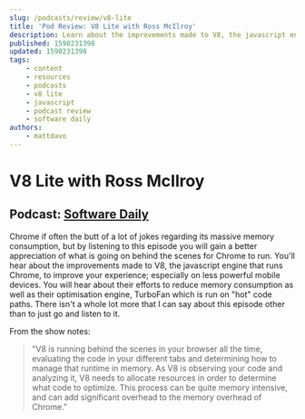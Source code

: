 ```yaml
---
slug: /podcasts/review/v8-lite
title: 'Pod Review: V8 Lite with Ross McIlroy'
description: Learn about the improvements made to V8, the javascript engine that runs Chrome.
published: 1590231398
updated: 1590231398
tags:
    - content
    - resources
    - podcasts
    - v8 lite
    - javascript
    - podcast review
    - software daily
authors:
    - mattdavo
---
```


# V8 Lite with Ross McIlroy

## Podcast: [Software Daily](https://www.softwaredaily.com/post/5e86ffecf51b4a000c5aa9f2/V8-Lite-with-Ross-McIlroy)

Chrome if often the butt of a lot of jokes regarding its massive memory consumption, but by listening to this episode you will gain a better appreciation of what is going on behind the scenes for Chrome to run. You'll hear about the improvements made to V8, the javascript engine that runs Chrome, to improve your experience; especially on less powerful mobile devices. You will hear about their efforts to reduce memory consumption as well as their optimisation engine, TurboFan which is run on "hot" code paths. There isn't a whole lot more that I can say about this episode other than to just go and listen to it.

From the show notes:

> "V8 is running behind the scenes in your browser all the time, evaluating the code in your different tabs and determining how to manage that runtime in memory. As V8 is observing your code and analyzing it, V8 needs to allocate resources in order to determine what code to optimize. This process can be quite memory intensive, and can add significant overhead to the memory overhead of Chrome."
